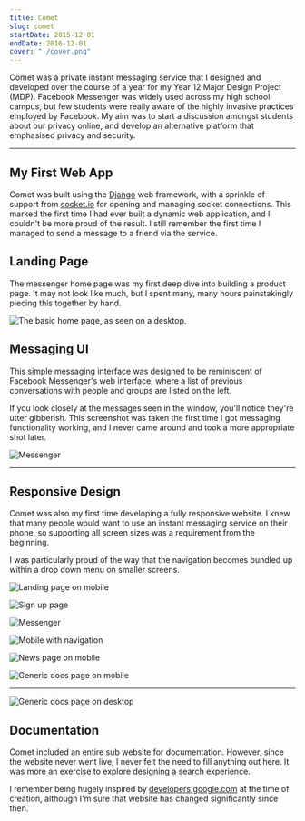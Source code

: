 ```yaml
---
title: Comet
slug: comet
startDate: 2015-12-01
endDate: 2016-12-01
cover: "./cover.png"
---
```


<!-- @format -->

<Columns>
<TwoColumns>

Comet was a private instant messaging service that I designed and developed over
the course of a year for my Year 12 Major Design Project (MDP). Facebook
Messenger was widely used across my high school campus, but few students were
really aware of the highly invasive practices employed by Facebook. My aim was
to start a discussion amongst students about our privacy online, and develop an
alternative platform that emphasised privacy and security.

</TwoColumns>
</Columns>

---

<Columns>

<ColumnSpacer />
<TwoColumns>

## My First Web App

Comet was built using the [Django][django] web framework, with a sprinkle of
support from [socket.io][socketio] for opening and managing socket connections.
This marked the first time I had ever built a dynamic web application, and
I couldn't be more proud of the result. I still remember the first time
I managed to send a message to a friend via the service.

[django]: https://www.djangoproject.com/
[socketio]: https://socket.io/

</TwoColumns>

<Column>

## Landing Page

The messenger home page was my first deep dive into building a product page.
It may not look like much, but I spent many, many hours painstakingly
piecing this together by hand.

</Column>

<TwoColumns>

![The basic home page, as seen on a desktop.](./landing-desktop.png)

</TwoColumns>

<Column>

## Messaging UI

This simple messaging interface was designed to be reminiscent of Facebook
Messenger's web interface, where a list of previous conversations with people
and groups are listed on the left.

If you look closely at the messages seen in the window, you'll notice they're
utter gibberish. This screenshot was taken the first time I got messaging
functionality working, and I never came around and took a more appropriate shot
later.

</Column>

<TwoColumns>

![Messenger](./mesenger-desktop.png)

</TwoColumns>

</Columns>

---

<Columns>

<ColumnSpacer />

<TwoColumns>

## Responsive Design

Comet was also my first time developing a fully responsive website. I knew that
many people would want to use an instant messaging service on their phone, so
supporting all screen sizes was a requirement from the beginning.

I was particularly proud of the way that the navigation becomes bundled up
within a drop down menu on smaller screens.

</TwoColumns>

![Landing page on mobile](./landing-mobile.png)

![Sign up page](./sign-up-mobile.png)

![Messenger](./messenger-mobile.png)

![Mobile with navigation](./nav-mobile.png)

![News page on mobile](./news-mobile.png)

![Generic docs page on mobile](./docs-mobile.png)

</Columns>

---

<Columns>

<TwoColumns>

![Generic docs page on desktop](./docs-desktop.png)

</TwoColumns>

<Column>

## Documentation

Comet included an entire sub website for documentation. However, since the
website never went live, I never felt the need to fill anything out here. It was
more an exercise to explore designing a search experience.

I remember being hugely inspired by [developers.google.com][docsinspiration] at
the time of creation, although I'm sure that website has changed significantly
since then.

[docsinspiration]: https://developers.google.com/

</Column>

</Columns>
